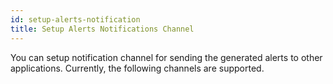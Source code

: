 ```yaml
---
id: setup-alerts-notification
title: Setup Alerts Notifications Channel
---
```

You can setup notification channel for sending the generated alerts to other applications. Currently, the following channels are supported.

